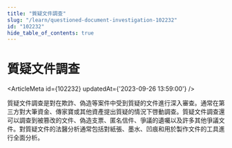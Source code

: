 ```yaml
---
title: "質疑文件調查"
slug: "/learn/questioned-document-investigation-102232"
id: "102232"
hide_table_of_contents: true
---
```



# 質疑文件調查

<ArticleMeta id={102232} updatedAt={'2023-09-26 13:59:00'} />
<div className='border-solid border-b border-t-0 my-4 border-[var(--ifm-color-gray-300)]' />

質疑文件調查是對在欺詐、偽造等案件中受到質疑的文件進行深入審查。通常在第三方對大筆資金、傳家寶或其他資產提出質疑的情況下啓動調查。質疑文件調查還可以調查到被篡改的文件、偽造支票、匿名信件、爭議的遺囑以及許多其他爭議文件。對質疑文件的法醫分析通常包括對紙張、墨水、凹痕和用於製作文件的工具進行全面分析。
